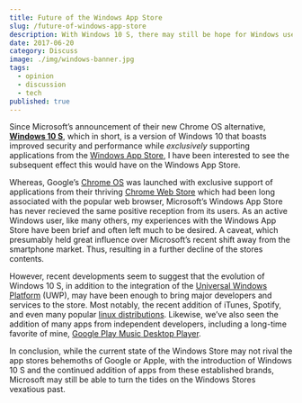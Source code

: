 ```yaml
---
title: Future of the Windows App Store
slug: /future-of-windows-app-store
description: With Windows 10 S, there may still be hope for Windows users yet
date: 2017-06-20
category: Discuss
image: ./img/windows-banner.jpg
tags:
  - opinion
  - discussion
  - tech
published: true
---
```


Since Microsoft&rsquo;s announcement of their new Chrome OS alternative, <a href='https://www.microsoft.com/en-us/windows/windows-10-s' target='_blank' rel='noopener'>**Windows 10 S**</a>, which in short, is a version of Windows 10 that boasts improved security and performance while *exclusively* supporting applications from the <a href='https://www.microsoft.com/en-us/store/apps/windows?icid=CNavAppsWindowsApps' target='_blank' rel='noopener'>Windows App Store</a>, I have been interested to see the subsequent effect this would have on the Windows App Store.

Whereas, Google&rsquo;s <a href='https://www.chromium.org/chromium-os' target='_blank' rel='noopener'>Chrome OS</a> was launched with exclusive support of applications from their thriving <a href='https://chrome.google.com/webstore/category/collection/for_your_desktop' target='_blank' rel='noopener'>Chrome Web Store</a> which had been long associated with the popular web browser, Microsoft&rsquo;s Windows App Store has never recieved the same positive reception from its users.
As an active Windows user, like many others, my experiences with the Windows App Store have been brief and often left much to be desired. A caveat, which presumably held great influence over Microsoft&rsquo;s recent shift away from the smartphone market. Thus, resulting in a further decline of the stores contents.

However, recent developments seem to suggest that the evolution of Windows 10 S, in addition to the integration of the <a href='https://docs.microsoft.com/en-us/windows/uwp/get-started/whats-a-uwp' target='_blank' rel='noopener'>Universal Windows Platform</a> (UWP), may have been enough to bring major developers and services to the store. Most notably, the recent addition of iTunes, Spotify, and even many popular <a href='https://www.theverge.com/circuitbreaker/2017/5/11/15625320/ubuntu-suse-linux-fedora-windows-store-microsoft-build-2017' target='_blank' rel='noopener'>linux distributions</a>. Likewise, we&rsquo;ve also seen the addition of many apps from independent developers, including a long-time favorite of mine, <a href='https://www.googleplaymusicdesktopplayer.com/' target='_blank' rel='noopener'>Google Play Music Desktop Player</a>.

In conclusion, while the current state of the Windows Store may not rival the app stores behemoths of Google or Apple, with the introduction of Windows 10 S and the continued addition of apps from these established brands, Microsoft may still be able to turn the tides on the Windows Stores vexatious past.
